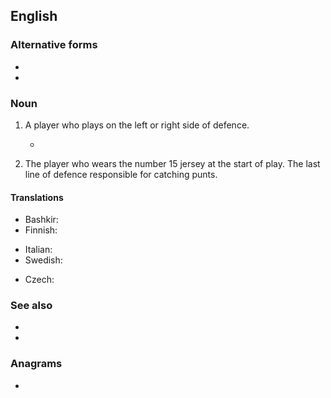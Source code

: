 {{also|fullback|full back}}
==English==

===Alternative forms===
* {{l|en|fullback}}
* {{l|en|full back}}

===Noun===
{{en-noun|head=[[full]]-[[back]]}}

# {{lb|en|soccer}} A player who plays on the left or right side of defence.
#* {{quote-journal|en|author=Daniel Taylor|title=Luis Suárez strikes twice as Barcelona teach Manchester City a lesson|work={{w|The Guardian}} (London)|date=24 February 2015|url=http://www.theguardian.com/football/2015/feb/24/manchester-city-barcelona-champions-league-match-report
|passage=For long, awkward spells, City looked out of their depth. Dani Alves and Jordi Alba attacked like whippets from the '''full-back''' positions.}}
# {{lb|en|rugby}} The player who wears the number 15 jersey at the start of play. The last line of defence responsible for catching punts.

====Translations====
{{trans-top|(soccer) a player who plays on the left or right side of defence}}
* Bashkir: {{t|ba|һаҡсы}}
* Finnish: {{t|fi|laitapuolustaja}}
{{trans-mid}}
* Italian: {{t+|it|terzino|m}}
* Swedish: {{t+|sv|ytterback|c}}
{{trans-bottom}}

{{trans-top|(rugby)}}
* Czech: {{t|cs|zadák|m}}
{{trans-mid}}
{{trans-bottom}}

===See also===
* {{l|en|centre-back}}
* {{l|en|wing-back}}

===Anagrams===
* {{anagrams|en|a=abcfkllu|fuckball}}